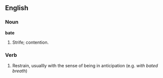 ==English==

===Noun===

'''bate'''

#Strife; contention.


===Verb===

#Restrain, usuallly with the sense of being in anticipation (e.g. ''with bated breath'')